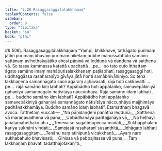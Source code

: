 ```yaml
---
title: "7.20 Rasaggasaggitālakkhaṇaṃ"
tableOfContents: false
sidebar:
  order: 9
type: "tipitaka"
basket: "su"
book: "pthi"
---
```



<DynamicBreadcrumb />

<Paragraph type="center" book="pthi">
## 506\. Rasaggasaggitālakkhaṇaṃ
</Paragraph>

<Division number="226" book="pthi">

<Paragraph number="507" book="pthi">
“Yampi, bhikkhave, tathāgato purimaṃ jātiṃ purimaṃ bhavaṃ purimaṃ niketaṃ pubbe manussabhūto samāno sattānaṃ aviheṭhakajātiko ahosi pāṇinā vā leḍḍunā vā daṇḍena vā satthena vā. So tassa kammassa kaṭattā upacitattā …pe…  so tato cuto itthattaṃ āgato samāno imaṃ mahāpurisalakkhaṇaṃ paṭilabhati, rasaggasaggī hoti, uddhaggāssa rasaharaṇīyo gīvāya jātā honti samābhivāhiniyo.
</Paragraph>

<Paragraph number="508" book="pthi">
So tena lakkhaṇena samannāgato sace agāraṃ ajjhāvasati, rājā hoti cakkavattī …pe…  rājā samāno kiṃ labhati? Appābādho hoti appātaṅko, samavepākiniyā gahaṇiyā samannāgato nātisītāya nāccuṇhāya. Rājā samāno idaṃ labhati …pe…  buddho samāno kiṃ labhati? Appābādho hoti appātaṅko samavepākiniyā gahaṇiyā samannāgato nātisītāya nāccuṇhāya majjhimāya padhānakkhamāya. Buddho samāno idaṃ labhati”. Etamatthaṃ bhagavā avoca.
</Paragraph>

</Division>
<Division number="227" book="pthi">

<Paragraph number="509" book="pthi">
Tatthetaṃ vuccati—
</Paragraph>

<Paragraph number="510" type="verses" book="pthi">
_“Na pāṇidaṇḍehi panātha leḍḍunā,_  
_Satthena vā maraṇavadhena vā pana;_  
_Ubbādhanāya paritajjanāya vā,_  
_Na heṭhayī janatamaheṭhako ahu._  

</Paragraph>

<Paragraph number="511" type="verses" book="pthi">
_Teneva so sugatimupecca modati,_  
_Sukhapphalaṃ kariya sukhāni vindati;_  
_Samojasā rasaharaṇī susaṇṭhitā,_  
_Idhāgato labhati rasaggasaggitaṃ._  

</Paragraph>

<Paragraph number="512" type="verses" book="pthi">
_Tenāhu naṃ atinipuṇā vicakkhaṇā,_  
_Ayaṃ naro sukhabahulo bhavissati;_  
_Gihissa vā pabbajitassa vā puna,_  
_Taṃ lakkhaṇaṃ bhavati tadatthajotakan”ti._
</Paragraph>
</Division>